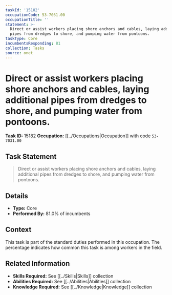 ```yaml
---
taskId: '15182'
occupationCode: 53-7031.00
occupationTitle: ''
statement: >-
  Direct or assist workers placing shore anchors and cables, laying additional
  pipes from dredges to shore, and pumping water from pontoons.
taskType: Core
incumbentsResponding: 81
collection: Tasks
source: onet
---
```

# Direct or assist workers placing shore anchors and cables, laying additional pipes from dredges to shore, and pumping water from pontoons.

**Task ID:** 15182
**Occupation:** [[../Occupations|Occupation]] with code `53-7031.00`

## Task Statement

> Direct or assist workers placing shore anchors and cables, laying additional pipes from dredges to shore, and pumping water from pontoons.

## Details

- **Type:** Core
- **Performed By:** 81.0% of incumbents

## Context

This task is part of the standard duties performed in this occupation. The percentage indicates how common this task is among workers in the field.

## Related Information

- **Skills Required:** See [[../Skills|Skills]] collection
- **Abilities Required:** See [[../Abilities|Abilities]] collection
- **Knowledge Required:** See [[../Knowledge|Knowledge]] collection
